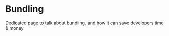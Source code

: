 ---
---

# Bundling

Dedicated page to talk about bundling, and how it can save developers time & money